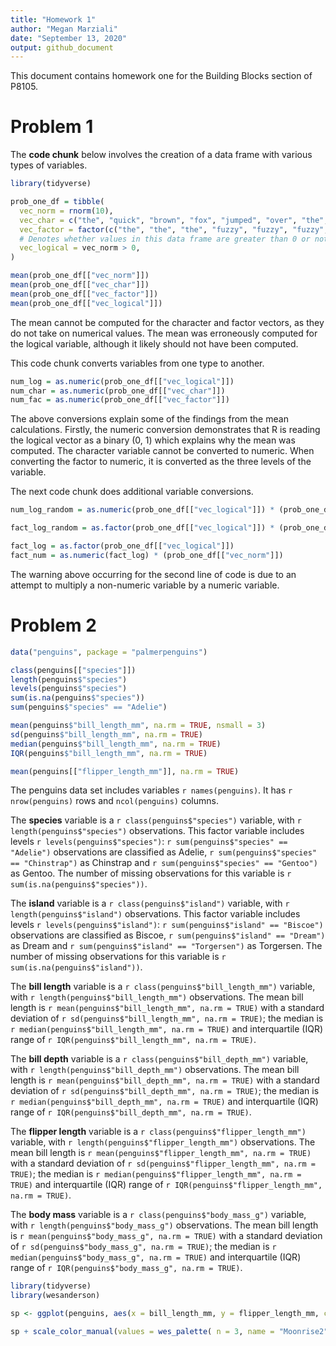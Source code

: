 ```yaml
---
title: "Homework 1"
author: "Megan Marziali"
date: "September 13, 2020"
output: github_document
---
```


This document contains homework one for the Building Blocks section of P8105.

# Problem 1

The **code chunk** below involves the creation of a data frame with various types of variables. 

```r
library(tidyverse)

prob_one_df = tibble(
  vec_norm = rnorm(10),
  vec_char = c("the", "quick", "brown", "fox", "jumped", "over", "the", "lazy", "dog", "today"),
  vec_factor = factor(c("the", "the", "the", "fuzzy", "fuzzy", "fuzzy", "cat", "cat", "cat", "cat")),
  # Denotes whether values in this data frame are greater than 0 or not
  vec_logical = vec_norm > 0,
)

mean(prob_one_df[["vec_norm"]])
mean(prob_one_df[["vec_char"]])
mean(prob_one_df[["vec_factor"]])
mean(prob_one_df[["vec_logical"]])
```

The mean cannot be computed for the character and factor vectors, as they do not take on numerical values. The mean was erroneously computed for the logical variable, although it likely should not have been computed.

This code chunk converts variables from one type to another.

```r
num_log = as.numeric(prob_one_df[["vec_logical"]])
num_char = as.numeric(prob_one_df[["vec_char"]])
num_fac = as.numeric(prob_one_df[["vec_factor"]])
```

The above conversions explain some of the findings from the mean calculations. Firstly, the numeric conversion demonstrates that R is reading the logical vector as a binary (0, 1) which explains why the mean was computed. The character variable cannot be converted to numeric. When converting the factor to numeric, it is converted as the three levels of the variable.

The next code chunk does additional variable conversions.

```r
num_log_random = as.numeric(prob_one_df[["vec_logical"]]) * (prob_one_df[["vec_norm"]])

fact_log_random = as.factor(prob_one_df[["vec_logical"]]) * (prob_one_df[["vec_norm"]])

fact_log = as.factor(prob_one_df[["vec_logical"]])
fact_num = as.numeric(fact_log) * (prob_one_df[["vec_norm"]])
```

The warning above occurring for the second line of code is due to an attempt to multiply a non-numeric variable by a numeric variable.

# Problem 2

```r
data("penguins", package = "palmerpenguins")

class(penguins[["species"]])
length(penguins$"species")
levels(penguins$"species")
sum(is.na(penguins$"species"))
sum(penguins$"species" == "Adelie")

mean(penguins$"bill_length_mm", na.rm = TRUE, nsmall = 3)
sd(penguins$"bill_length_mm", na.rm = TRUE)
median(penguins$"bill_length_mm", na.rm = TRUE)
IQR(penguins$"bill_length_mm", na.rm = TRUE)

mean(penguins[["flipper_length_mm"]], na.rm = TRUE)
```

The penguins data set includes variables `r names(penguins)`. It has `r nrow(penguins)` rows and `ncol(penguins)` columns.

The **species** variable is a `r class(penguins$"species")` variable, with `r length(penguins$"species")` observations. This factor variable includes levels `r levels(penguins$"species")`: `r sum(penguins$"species" == "Adelie")` observations are classified as Adelie, `r sum(penguins$"species" == "Chinstrap")` as Chinstrap and `r sum(penguins$"species" == "Gentoo")` as Gentoo. The number of missing observations for this variable is `r sum(is.na(penguins$"species"))`.

The **island** variable is a `r class(penguins$"island")` variable, with `r length(penguins$"island")` observations. This factor variable includes levels `r levels(penguins$"island")`: `r sum(penguins$"island" == "Biscoe")` observations are classified as Biscoe, `r sum(penguins$"island" == "Dream")` as Dream and `r sum(penguins$"island" == "Torgersen")` as Torgersen. The number of missing observations for this variable is `r sum(is.na(penguins$"island"))`.

The **bill length** variable is a `r class(penguins$"bill_length_mm")` variable, with `r length(penguins$"bill_length_mm")` observations. The mean bill length is `r mean(penguins$"bill_length_mm", na.rm = TRUE)` with a standard deviation of `r sd(penguins$"bill_length_mm", na.rm = TRUE)`; the median is `r median(penguins$"bill_length_mm", na.rm = TRUE)` and interquartile (IQR) range of `r IQR(penguins$"bill_length_mm", na.rm = TRUE)`. 

The **bill depth** variable is a `r class(penguins$"bill_depth_mm")` variable, with `r length(penguins$"bill_depth_mm")` observations. The mean bill length is `r mean(penguins$"bill_depth_mm", na.rm = TRUE)` with a standard deviation of `r sd(penguins$"bill_depth_mm", na.rm = TRUE)`; the median is `r median(penguins$"bill_depth_mm", na.rm = TRUE)` and interquartile (IQR) range of `r IQR(penguins$"bill_depth_mm", na.rm = TRUE)`. 

The **flipper length** variable is a `r class(penguins$"flipper_length_mm")` variable, with `r length(penguins$"flipper_length_mm")` observations. The mean bill length is `r mean(penguins$"flipper_length_mm", na.rm = TRUE)` with a standard deviation of `r sd(penguins$"flipper_length_mm", na.rm = TRUE)`; the median is `r median(penguins$"flipper_length_mm", na.rm = TRUE)` and interquartile (IQR) range of `r IQR(penguins$"flipper_length_mm", na.rm = TRUE)`. 

The **body mass** variable is a `r class(penguins$"body_mass_g")` variable, with `r length(penguins$"body_mass_g")` observations. The mean bill length is `r mean(penguins$"body_mass_g", na.rm = TRUE)` with a standard deviation of `r sd(penguins$"body_mass_g", na.rm = TRUE)`; the median is `r median(penguins$"body_mass_g", na.rm = TRUE)` and interquartile (IQR) range of `r IQR(penguins$"body_mass_g", na.rm = TRUE)`. 



```r
library(tidyverse)
library(wesanderson)

sp <- ggplot(penguins, aes(x = bill_length_mm, y = flipper_length_mm, color = species)) + geom_point()

sp + scale_color_manual(values = wes_palette( n = 3, name = "Moonrise2"))
```




